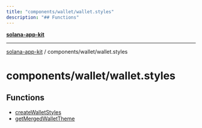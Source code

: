 ```yaml
---
title: "components/wallet/wallet.styles"
description: "## Functions"
---
```


[**solana-app-kit**](../../../README.mdx)

***

[solana-app-kit](../../../README.mdx) / components/wallet/wallet.styles

# components/wallet/wallet.styles

## Functions

- [createWalletStyles](functions/createWalletStyles.mdx)
- [getMergedWalletTheme](functions/getMergedWalletTheme.mdx)
